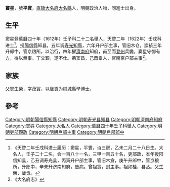 '''竇星'''，號'''平寰'''，[[直隸|直隸]][[大名府|大名府]][[大名縣|大名縣]]人，明朝政治人物，同進士出身。

== 生平 ==
窦星登萬曆四十年（1612年）壬子科二十二名舉人，天啓二年（1622年）壬戌科进士<ref>《天啓二年壬戌科进士履历：窦星，平寰，诗三房，乙未二月二十八日生。大名人，壬子二十二名，会一百八十一名，三甲一百五十名，吏部政，本年授阳信知县，乙丑调寿光县，丙寅升户部主事，管旧木倉，庚午升郎中，管京粮所，升郎中，辛未升济南知府，告病。曾祖實，封主事。祖如桂，县丞。父生榮，歲贡。</ref>，授[[陽信縣|陽信縣]]知县，五年调[[寿光|寿光]][[知縣|知縣]]，六年升户部主事，管旧木仓。崇祯三年升郎中，管京粮所，以治行，四年擢[[濟南府|濟南府]]知府，甫至而[[登州|登州]]兵變，窦星守御有方，得以無事。丁父艱，遂不仕。弟窦昌，己酉舉人，官南京户部主事<ref>《大名府志》</ref>。

== 家族 ==
父窦生榮，字茂實，以歲貢为[[桐城縣|桐城縣]]學博士。

==參考==
{{reflist}}

{{天啓二年壬戌科殿試金榜}}

{{Authority control}}

{{DEFAULTSORT:Dou窦}}
[[Category:明朝陽信縣知縣|Category:明朝陽信縣知縣]]
[[Category:明朝寿光县知县|Category:明朝寿光县知县]]
[[Category:明朝濟南府知府|Category:明朝濟南府知府]]
[[Category:窦姓|Category:窦姓]]
[[Category:大名人|Category:大名人]]
[[Category:萬曆四十年壬子科舉人|Category:萬曆四十年壬子科舉人]]
[[Category:明朝吏部觀政|Category:明朝吏部觀政]]
[[Category:明朝戶部主事|Category:明朝戶部主事]]
[[Category:明朝戶部郎中|Category:明朝戶部郎中]]


{{明朝人物小作品}}
